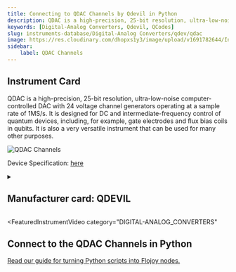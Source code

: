 ```yaml
---
title: Connecting to QDAC Channels by Qdevil in Python
description: QDAC is a high-precision, 25-bit resolution, ultra-low-noise computer-controlled DAC with 24 voltage channel generators operating at a sample rate of 1MS/s. It is designed for DC and intermediate-frequency control of quantum devices, including, for example, gate electrodes and flux bias coils in qubits. It is also a very versatile instrument that can be used for many other purposes.
keywords: [Digital-Analog Converters, Qdevil, QCodes] 
slug: instruments-database/Digital-Analog Converters/qdev/qdac 
image: https://res.cloudinary.com/dhopxs1y3/image/upload/v1691782644/Instruments/Digital-Analog%20Converter/QDAC/QDAC.png
sidebar:
    label: QDAC Channels 
---
```



## Instrument Card

QDAC is a high-precision, 25-bit resolution, ultra-low-noise computer-controlled DAC with 24 voltage channel generators operating at a sample rate of 1MS/s. It is designed for DC and intermediate-frequency control of quantum devices, including, for example, gate electrodes and flux bias coils in qubits. It is also a very versatile instrument that can be used for many other purposes.



![QDAC Channels](https://res.cloudinary.com/dhopxs1y3/image/upload/v1691782644/Instruments/Digital-Analog%20Converter/QDAC/QDAC.png)

Device Specification: [here](/instruments-database/all-instruments)

<details style={{ marginTop: "15px"}}>
<summary><h2 style={{display:'inline'}}>Manufacturer card: QDEVIL</h2></summary>

![QDEVIL](https://res.cloudinary.com/dhopxs1y3/image/upload/v1692125970/Instruments/Vendor%20Logos/QDevils.png)

Founded in 2016, QDevil is an international quantum technology company focused on developing and manufacturing auxiliary electronics and specialized components, operating from mK to room temperature. The mission is to accelerate research and development in quantum electronics labs. To fulfill the mission QDevil helps customers around the world by supplying world-class auxiliary electronics.

- Headquarters: COPENHAGEN, DENMARK
- Yearly Revenue (millions, USD): 2
- Vendor Website: [here](https://qdevil.com/)

</details>


<FeaturedInstrumentVideo
  category="DIGITAL-ANALOG_CONVERTERS"
></FeaturedInstrumentVideo>

## Connect to the QDAC Channels in Python

[Read our guide for turning Python scripts into Flojoy nodes.](https://docs.flojoy.ai/contribution/blocks/custom-flojoy-block/)



<Tabs>
<TabItem value="Flojoy" label="Flojoy" className="flojoy-instrument-tabs">

<SectionsCard category="DIGITAL-ANALOG_CONVERTERS" manufacturer="Qdevil"></SectionsCard>

</TabItem>
</Tabs>